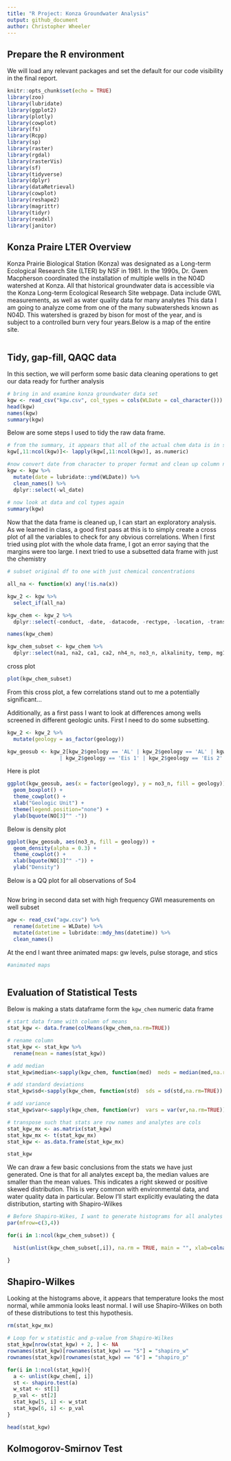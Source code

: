 ```yaml
---
title: "R Project: Konza Groundwater Analysis"
output: github_document
author: Christopher Wheeler
---
```

## Prepare the R environment 
We will load any relevant packages and set the default for our code visibility in the final report.
```r
knitr::opts_chunk$set(echo = TRUE)
library(zoo)
library(lubridate)
library(ggplot2)
library(plotly)
library(cowplot)
library(fs)
library(Rcpp)
library(sp)
library(raster)
library(rgdal)
library(rasterVis)
library(sf)
library(tidyverse)
library(dplyr)
library(dataRetrieval)
library(cowplot)
library(reshape2)
library(magrittr)
library(tidyr)
library(readxl)
library(janitor)
```
## Konza Praire LTER Overview
Konza Prairie Biological Station (Konza) was designated as a Long-term Ecological Research Site (LTER) by NSF in 1981. In the 1990s, Dr. Gwen Macpherson coordinated the installation of multiple wells in the N04D watershed at Konza. All that historical groundwater data is accessible via the Konza Long-term Ecological Research Site webpage. Data include GWL measurements, as well as water quality data for many analytes This data I am going to analyze come from one of the many subwatersheds known as N04D. This watershed is grazed by bison for most of the year, and is subject to a controlled burn very four years.Below is a map of the entire site. 
```r


```
## Tidy, gap-fill, QAQC data
In this section, we will perform some basic data cleaning operations to get our data ready for further analysis
```r
# bring in and examine konza groundwater data set
kgw <- read_csv("kgw.csv", col_types = cols(WLDate = col_character()))
head(kgw)
names(kgw)
summary(kgw)
```
Below are some steps I used to tidy the raw data frame.
```r
# from the summary, it appears that all of the actual chem data is in string format, so we need to convert to numeric
kgw[,11:ncol(kgw)]<- lapply(kgw[,11:ncol(kgw)], as.numeric)

#now convert date from character to proper format and clean up column names
kgw <- kgw %>% 
  mutate(date = lubridate::ymd(WLDate)) %>% 
  clean_names() %>% 
  dplyr::select(-wl_date)
  
# now look at data and col types again
summary(kgw)
```
Now that the data frame is cleaned up, I can start an exploratory analysis. As we learned in class, a good first pass at this is to simply create a cross plot of all the variables to check for any obvious correlations. When I first tried using plot with the whole data frame, I got an error saying that the margins were too large. I next tried to use a subsetted data frame with just the chemistry
```r
# subset original df to one with just chemical concentrations

all_na <- function(x) any(!is.na(x))

kgw_2 <- kgw %>% 
  select_if(all_na)

kgw_chem <- kgw_2 %>% 
  dplyr::select(-conduct, -date, -datacode, -rectype, -location, -trans, -plot, -geology, -recyear, -elevation, -sw_date)

names(kgw_chem)

kgw_chem_subset <- kgw_chem %>% 
  dplyr::select(na1, na2, ca1, ca2, nh4_n, no3_n, alkalinity, temp, mg1, cl, so4, k1)
```
cross plot
```r
plot(kgw_chem_subset)
```
From this cross plot, a few correlations stand out to me a potentially significant... 

Additionally, as a first pass I want to look at differences among wells screened in different geologic units. First I need to do some subsetting.
```r
kgw_2 <- kgw_2 %>% 
  mutate(geology = as_factor(geology))

kgw_geosub <- kgw_2[kgw_2$geology == 'AL' | kgw_2$geology == 'AL' | kgw_2$geology == 'Eis'   
                 | kgw_2$geology == 'Eis 1' | kgw_2$geology == 'Eis 2'  | kgw_2$geology == '1Mor'| kgw_2$geology == 'Mor', ]
```
Here is plot
```r
ggplot(kgw_geosub, aes(x = factor(geology), y = no3_n, fill = geology)) + 
  geom_boxplot() + 
  theme_cowplot() + 
  xlab("Geologic Unit") + 
  theme(legend.position="none") + 
  ylab(bquote(NO[3]^" -")) 
```
Below is density plot
```r
ggplot(kgw_geosub, aes(no3_n, fill = geology)) + 
  geom_density(alpha = 0.3) + 
  theme_cowplot() + 
  xlab(bquote(NO[3]^" -")) + 
  ylab("Density")

```
Below is a QQ plot for all observations of So4
```r



```
Now bring in second data set with high frequency GWl measurements on well subset
```r
agw <- read_csv("agw.csv") %>% 
  rename(datetime = WLDate) %>% 
  mutate(datetime = lubridate::mdy_hms(datetime)) %>% 
  clean_names()

```
At the end I want three animated maps: gw levels, pulse storage, and stics
```r
#animated maps 



```
## Evaluation of Statistical Tests
Below is making a stats dataframe form the `kgw_chem` numeric data frame
```r
# start data frame with column of means
stat_kgw <- data.frame(colMeans(kgw_chem,na.rm=TRUE))

# rename column
stat_kgw <- stat_kgw %>% 
  rename(mean = names(stat_kgw))

# add median
stat_kgw$median<-sapply(kgw_chem, function(med)  meds = median(med,na.rm=TRUE))

# add standard deviations
stat_kgw$sd<-sapply(kgw_chem, function(std)  sds = sd(std,na.rm=TRUE))

# add variance
stat_kgw$var<-sapply(kgw_chem, function(vr)  vars = var(vr,na.rm=TRUE))

# transpose such that stats are row names and analytes are cols
stat_kgw_mx <- as.matrix(stat_kgw)
stat_kgw_mx <- t(stat_kgw_mx)
stat_kgw <- as.data.frame(stat_kgw_mx)

stat_kgw
```
We can draw a few basic conclusions from the stats we have just generated. One is that for all analytes except ba, the median values are smaller than the mean values. This indicates a right skewed or positive skewed distribution. This is very common with environmental data, and water quality data in particular. Below I'll start explicitly evaulating the data distribution, starting with Shapiro-Wilkes
```r
# Before Shapiro-Wikes, I want to generate histograms for all analytes
par(mfrow=c(3,4))

for(i in 1:ncol(kgw_chem_subset)) {

  hist(unlist(kgw_chem_subset[,i]), na.rm = TRUE, main = "", xlab=colnames(kgw_chem_subset[i]))

}
```
## Shapiro-Wilkes
Looking at the histograms above, it appears that temperature looks the most normal, while ammonia looks least normal. I will use Shapiro-Wilkes on both of these distributions to test this hypothesis. 
```r
rm(stat_kgw_mx)

# Loop for w statistic and p-value from Shapiro-Wilkes
stat_kgw[nrow(stat_kgw) + 2, ] <- NA
rownames(stat_kgw)[rownames(stat_kgw) == "5"] = "shapiro_w"
rownames(stat_kgw)[rownames(stat_kgw) == "6"] = "shapiro_p"

for(i in 1:ncol(stat_kgw)){
  a <- unlist(kgw_chem[, i])
  st <- shapiro.test(a)
  w_stat <- st[1]
  p_val <- st[2]
  stat_kgw[5, i] <- w_stat
  stat_kgw[6, i] <- p_val
}

head(stat_kgw)
```
## Kolmogorov-Smirnov Test
```r





```








